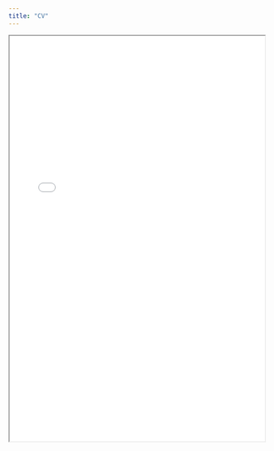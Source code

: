 ```yaml
---
title: "CV"
---
```


<body>
<iframe src="files/CV.pdf" width="100%" height="800px">
</iframe>
</body>
